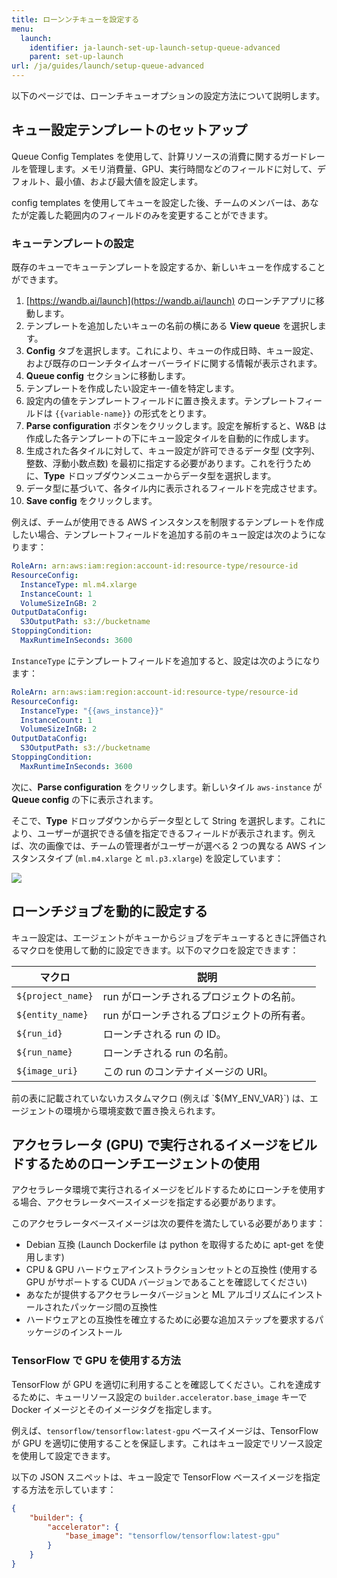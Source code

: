 ```yaml
---
title: ローンンチキューを設定する
menu:
  launch:
    identifier: ja-launch-set-up-launch-setup-queue-advanced
    parent: set-up-launch
url: /ja/guides/launch/setup-queue-advanced
---
```


以下のページでは、ローンチキューオプションの設定方法について説明します。

## キュー設定テンプレートのセットアップ
Queue Config Templates を使用して、計算リソースの消費に関するガードレールを管理します。メモリ消費量、GPU、実行時間などのフィールドに対して、デフォルト、最小値、および最大値を設定します。

config templates を使用してキューを設定した後、チームのメンバーは、あなたが定義した範囲内のフィールドのみを変更することができます。

### キューテンプレートの設定
既存のキューでキューテンプレートを設定するか、新しいキューを作成することができます。

1. [https://wandb.ai/launch](https://wandb.ai/launch) のローンチアプリに移動します。
2. テンプレートを追加したいキューの名前の横にある **View queue** を選択します。
3. **Config** タブを選択します。これにより、キューの作成日時、キュー設定、および既存のローンチタイムオーバーライドに関する情報が表示されます。
4. **Queue config** セクションに移動します。
5. テンプレートを作成したい設定キー-値を特定します。
6. 設定内の値をテンプレートフィールドに置き換えます。テンプレートフィールドは `{{variable-name}}` の形式をとります。
7. **Parse configuration** ボタンをクリックします。設定を解析すると、W&B は作成した各テンプレートの下にキュー設定タイルを自動的に作成します。
8. 生成された各タイルに対して、キュー設定が許可できるデータ型 (文字列、整数、浮動小数点数) を最初に指定する必要があります。これを行うために、**Type** ドロップダウンメニューからデータ型を選択します。
9. データ型に基づいて、各タイル内に表示されるフィールドを完成させます。
10. **Save config** をクリックします。

例えば、チームが使用できる AWS インスタンスを制限するテンプレートを作成したい場合、テンプレートフィールドを追加する前のキュー設定は次のようになります：

```yaml title="launch config"
RoleArn: arn:aws:iam:region:account-id:resource-type/resource-id
ResourceConfig:
  InstanceType: ml.m4.xlarge
  InstanceCount: 1
  VolumeSizeInGB: 2
OutputDataConfig:
  S3OutputPath: s3://bucketname
StoppingCondition:
  MaxRuntimeInSeconds: 3600
```

`InstanceType` にテンプレートフィールドを追加すると、設定は次のようになります：

```yaml title="launch config"
RoleArn: arn:aws:iam:region:account-id:resource-type/resource-id
ResourceConfig:
  InstanceType: "{{aws_instance}}"
  InstanceCount: 1
  VolumeSizeInGB: 2
OutputDataConfig:
  S3OutputPath: s3://bucketname
StoppingCondition:
  MaxRuntimeInSeconds: 3600
```

次に、**Parse configuration** をクリックします。新しいタイル `aws-instance` が **Queue config** の下に表示されます。

そこで、**Type** ドロップダウンからデータ型として String を選択します。これにより、ユーザーが選択できる値を指定できるフィールドが表示されます。例えば、次の画像では、チームの管理者がユーザーが選べる 2 つの異なる AWS インスタンスタイプ (`ml.m4.xlarge` と `ml.p3.xlarge`) を設定しています：

<Frame>
    <img src="/images/launch/aws_template_example.png"  />
</Frame>

## ローンチジョブを動的に設定する
キュー設定は、エージェントがキューからジョブをデキューするときに評価されるマクロを使用して動的に設定できます。以下のマクロを設定できます：

| マクロ             | 説明                                           |
|-------------------|-------------------------------------------------------|
| `${project_name}` | run がローンチされるプロジェクトの名前。 |
| `${entity_name}`  | run がローンチされるプロジェクトの所有者。   |
| `${run_id}`       | ローンチされる run の ID。                     |
| `${run_name}`     | ローンチされる run の名前。                |
| `${image_uri}`    | この run のコンテナイメージの URI。          |

<Note>
前の表に記載されていないカスタムマクロ (例えば `${MY_ENV_VAR}`) は、エージェントの環境から環境変数で置き換えられます。
</Note>

## アクセラレータ (GPU) で実行されるイメージをビルドするためのローンチエージェントの使用
アクセラレータ環境で実行されるイメージをビルドするためにローンチを使用する場合、アクセラレータベースイメージを指定する必要があります。

このアクセラレータベースイメージは次の要件を満たしている必要があります：

- Debian 互換 (Launch Dockerfile は python を取得するために apt-get を使用します)
- CPU & GPU ハードウェアインストラクションセットとの互換性 (使用する GPU がサポートする CUDA バージョンであることを確認してください)
- あなたが提供するアクセラレータバージョンと ML アルゴリズムにインストールされたパッケージ間の互換性
- ハードウェアとの互換性を確立するために必要な追加ステップを要求するパッケージのインストール

### TensorFlow で GPU を使用する方法

TensorFlow が GPU を適切に利用することを確認してください。これを達成するために、キューリソース設定の `builder.accelerator.base_image` キーで Docker イメージとそのイメージタグを指定します。

例えば、`tensorflow/tensorflow:latest-gpu` ベースイメージは、TensorFlow が GPU を適切に使用することを保証します。これはキュー設定でリソース設定を使用して設定できます。

以下の JSON スニペットは、キュー設定で TensorFlow ベースイメージを指定する方法を示しています：

```json title="Queue config"
{
    "builder": {
        "accelerator": {
            "base_image": "tensorflow/tensorflow:latest-gpu"
        }
    }
}
```